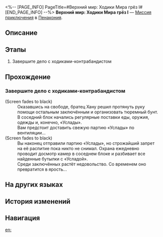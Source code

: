 <%-- [PAGE_INFO]
PageTitle=#Верхний мир: Ходики Мира грёз I#
[END_PAGE_INFO] --%>
{{Дополнить|Диалоги.}}
{{Миссия Инфобокс
|id              = 8020223
|Название        = 
|Изображение     = Миссия Верхний мир Ходики Мира грёз I.png
|Тип             = Миссия приключения
|Событие         = 
|Глава           = 
|Условия         = 
|Персонажи       = Первопроходец
|СтартЛокация    = [[Пенакония]] — [[Верхний мир: Ходики Мира грёз I]]
|Мир             = Пенакония
|Предыдущая      = 
|Следующая       = 
|Награды         = 
}}
'''Верхний мир: Ходики Мира грёз I''' — [[Миссия приключения]] в [[Пенакония]].

==Описание==
{{Описание|<!--официальное описание из Перекрёстка судеб-->}}

==Этапы==
# Завершите дело с ходиками-контрабандистом

==Прохождение==
{{Дополнить}}

===Завершите дело с ходиками-контрабандистом===
{{Описание миссии|тип=Миссия приключения|локация=Верхний мир: Ходики Мира грёз I|Заключённые в других блоках никогда в жизни не пробовали «Усладу». Братец Хану решил угостить их «Усладой», чтобы переманить на свою сторону.}}
{{Диалог Начало}}
;(Screen fades to black)
:Оказавшись на свободе, братец Хану решил протянуть руку помощи остальным заключённым и организовать тюремный бунт.
:В соседний блок начались регулярные поставки еды, оружия, одежды и, конечно, «Услады».
:Вам предстоит доставить свежую партию «Услады» по вентиляции...
;(Screen fades to black)
:Вы наконец отправили партию «Услады», но строжайший запрет на её распитие пока никто не снимал. Охрана ежедневно проводит досмотр камер в соседнем блоке и разбивает все найденные бутылки с «Усладой».
:Среди заключённых растёт недовольство. Со временем оно превратится в ярость...
{{Диалог Конец}}

==На других языках==
{{На других языках
|en   = Shallow "Dream Ticker" Difficulty I
|zhs  = 浅层「梦境迷钟」难度I
|zht  = 淺層「夢境迷鐘」難度I
|ja   = 表層夢境「夢境の迷い時計」難易度I
|ko   = 얕은 층 「꿈세계 시계」 난이도 I
|es   = Minutero onírico superficial, dificultad&nbsp;I
|fr   = Surface&nbsp;: «&nbsp;Horloge des rêves&nbsp;» difficulté&nbsp;I
|ru   = Верхний мир: Ходики Мира грёз I
|th   = "นาฬิกาในห้วงฝัน" ชั้นตื้น ระดับความยาก I
|vi   = "Đồng Hồ Mộng Mị" Tầng Cạn - Độ Khó I
|de   = Seicht „Traumuhr“ Schwierigkeitsgrad I
|id   = "Jam Dunia Mimpi" yang Dangkal: Tingkat Kesulitan I
|pt   = "Relógio Onírico" Raso Dificuldade I
}}

==История изменений==
{{История изменений|3.5}}

==Навигация==
{{Миссия приключения Навбокс|Глава }}

[[en:]]

